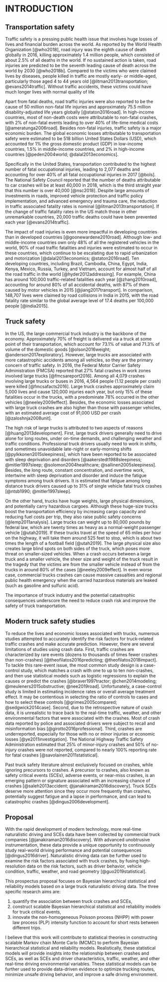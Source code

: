 INTRODUCTION
============

Transportation safety
---------------------
Traffic safety is a pressing public health issue that involves huge losses of lives and financial burden across the world. As reported by the World Health Organization [@who2018], road injury was the eighth cause of death globally in 2016, killing approximately 1.4 million people, which consisted of about 2.5% of all deaths in the world. If no sustained action is taken, road injuries are predicted to be the seventh leading cause of death across the world by 2030 [@who2018b]. Compared to the victims who were claimed lives by diseases, people killed in traffic are mostly early- or middle-aged, particularly those aged 4 to 44 years old [@litman2013transportation; @evans2014traffic]. Without traffic accidents, these victims could have much longer lives with normal quality of life

Apart from fatal deaths, road traffic injuries were also reported to be the cause of 50 million non-fatal life injuries and approximately 75.5 million disability-adjusted life years globally [@staton2016road]. In high-income countries, most of non-death costs were attributable to non-fatal crashes, with 2% of non-fatal events leading to over 40% of life-time medical costs [@ameratunga2006road]. Besides non-fatal injuries, traffic safety is a major economic burden. 
The global economic losses attributable to transportation safety were estimated to be 518 billion United States Dollars (USD), which accounted for 1% the gross domestic product (GDP) in low-income countries, 1.5% in middle-income countries, and 2% in high-income countries [@peden2004world; @dalal2013economics]. 

Specifically in the United States, transportation contributed to the highest number of fatal occupational injuries, leading to 2,077 deaths and accounting for over 40% of all fatal occupational injuries in 2017 [@bols]. The National Safety Council reported that the number of deaths attributable to car crashes will be at least 40,000 in 2018, which is the third straight year that this number is over 40,000 [@nsc2018]. Despite large amounts of investments in roads, improved vehicle protection and traffic policy implementation, and advanced emergency and trauma care, the reduction in traffic associated fatality rates is nominal [@litman2013transportation]. If the change of traffic fatality rates in the US match those in other unremarkable countries, 20,000 traffic deaths could have been prevented each year [@evans2014traffic].


The impact of road injuries is even more impactful in developing countries than in developed countries [@goonewardene2010road]. Although low- and middle-income countries own only 48% of all the registered vehicles in the world, 90% of road traffic fatalities and injuries were estimated to occur in these countries, which continue to be escalating due to rapid urbanization and motorization [@dalal2013economics; @staton2016road]. Ten developing countries, including Brazil, Cambodia, China, Egypt, India, Kenya, Mexico, Russia, Turkey, and Vietnam, account for almost half of all the road traffic in the world [@hyder2012addressing]. For example, China has around 100,000 traffic-related fatalities each year [@zhang2010road], accounting for around 80% of all accidental deaths, with 87% of them caused by motor vehicles in 2015 [@jiang2017transport]. In comparison, 148,707 lives were claimed by road collisions in India in 2015, with the road fatality rate similar to the global average level of 17.4 deaths per 100,000 people [@india2015].


Truck safety
------------
In the US, the large commercial truck industry is the backbone of the economy. Approximately 70% of freight is delivered via a truck at some point of their transportation, which account for 73.1% of value and 71.3% of volume of the domestic goods [@olson2016weight; @anderson2017exploratory]. 
However, large trucks are associated with more catastrophic accidents among all vehicles, so they are the primary concern of traffic safety. In 2016, the Federal Motor Carrier Safety Administration (FMCSA) reported that 27% fatal crashes in work zones involved large trucks [@fmcsareport2016]. Among all 4,079 crashes involving large trucks or buses in 2016, 4,564 people (1.12 people per crash) were killed [@fmcsafacts2016]. Large truck crashes approximately claim 5,000 lives and cause 120,000 injuries each year, but only 15% of these fatalities occur in the trucks, with a predominate 78% occurred in the other vehicles [@neeley2009effect]. Besides, the economic losses associated with large truck crashes are also higher than those with passenger vehicles, with an estimated average cost of 91,000 USD per crash [@zaloshnja2008unit]. 

The high risk of large trucks is attributed to two aspects of reasons [@huang2013development]. First, large truck drivers generally need to drive alone for long routes, under on-time demands, and challenging weather and traffic conditions. Professional truck drivers usually need to work in shifts, and sometimes unavoidable late-night or early-morning shifts [@pylkkonen2015sleepiness], which have been reported to be associated with sleep deprivation and disorders [@aakerstedt1988sleepiness; @mitler1997sleep; @solomon2004healthcare; @sallinen2005sleepiness]. Besides, the long route, constant concentration, and overtime work, intertwine with sleep deprivation and disorder and induce the fatigue symptoms among truck drivers. It is estimated that fatigue among long distance truck drivers caused up to 31% of single vehicle fatal truck crashes [@ntsb1990; @mitler1997sleep]. 

On the other hand, trucks have huge weights, large physical dimensions, and potentially carry hazardous cargoes. Although these huge-size trucks boost the transportation efficiency by increasing cargo capacity and reducing fuel costs per trip, they also raise public safety concerns [@lemp2011analysis]. Large trucks can weight up to 80,000 pounds by federal law, which are twenty times as heavy as a normal-weight passenger vehicle [@utah2019]. If these trucks travel at the speed of 65 miles per hour on the highway, it will take them around 525 feet to stop, which is about two times the length of a football field [@utah2019]. The large physical size also creates large blind spots on both sides of the truck, which poses more threat on smaller-sized vehicles. When a crash occurs between a large truck and a smaller vehicle, the sheer size and weight of the truck result in the tragedy that the victims are from the smaller vehicle instead of from the trucks in around 80% of the cases [@neeley2009effect]. In even worse case, commercial trucks crashes can cause massive casualties and regional public health emergency when the carried hazardous materials are leaked (such as gasoline and sulfuric acid).

The importance of truck industry and the potential catastrophic consequences underscore the need to reduce crash risk and improve the safety of truck transportation.


Modern truck safety studies
---------------------------
To reduce the lives and economic losses associated with trucks, numerous studies attempted to accurately identify the risk factors for truck-related traffic crashes and make accurate prediction. However, there are several limitations of studies using crash data. First, traffic crashes are characterized by rare events (dozens to thousands of times fewer crashes than non-crashes) [@theofilatos2016predicting; @theofilatos2018impact]. To tackle this rare-event issue, the most common study design is a case-control study, which matches a crash with one to up to ten non-crashes, and then use statistical models such as logistic regressions to explain the causes or predict the crashes [@braver1997tractor; @chen2014modeling; @meuleners2015obstructive; @nee2019road]. Unfortunately, a case-control study is limited in estimating incidence rates or overall average treatment effect. It may be contentious in selecting the ratio of controls to cases and how to select these controls [@grimes2005compared; @sedgwick2014case]. Second, due to the retrospective nature of crash data, it is unrealistic to trace back to the real-time traffic, weather, and other environmental factors that were associated with the crashes. Most of crash data reported by police and associated drivers were subject to recall and misinformation bias [@girotto2016professional]. Third, crashes are underreported, especially for those with no or minor injuries or economic losses [@ye2011investigation]. The National Highway Traffic Safety Administration estimated that 25% of minor-injury crashes and 50% of no-injury crashes were not reported, compared to nearly 100% reporting rate for fatal crashes [@savolainen2011statistical].

Past truck safety literature almost exclusively focused on crashes, while ignoring precursors to crashes. A precursor to crashes, also known as safety critical events (SCEs), adverse events, or near-miss crashes, is an emerging pattern or signature associated with an increasing chance of crashes [@saleh2013accident; @janakiraman2016discovery]. Truck SCEs deserve more attention since they occur more frequently than crashes, potentially suggest fatigue and a lapse in performance, and can lead to catastrophic crashes [@dingus2006development]. 

Proposal
--------
With the rapid development of modern technology, more real-time naturalistic driving and SCEs data have been collected by commercial truck companies [@janakiraman2016discovery]. With advanced unobtrusive instrumentation, these data provide a unique opportunity to continuously study real-world driving performance and potential consequences [@dingus2016driver]. Naturalistic driving data can be further used to examine the risk factors associated with truck crashes, by fusing high-resolution data on the risk factors, such as driver behavior, vehicle condition, traffic, weather, and road geometry [@guo2019statistical].

This prospectus proposal focuses on Bayesian hierarchical statistical and reliability models based on a large truck naturalistic driving data. The three specific research aims are:

1) quantify the association between truck crashes and SCEs,
2) construct scalable Bayesian hierarchical statistical and reliability models for truck critical events,
3) innovate the non-homogeneous Poisson process (NHPP) with power law process (PLP) intensity function to account for short rests between different trips.

I believe that this work will contribute to statistical theories in constructing scalable Markov chain Monte Carlo (MCMC) to perform Bayesian hierarchical statistical and reliability models. Realistically, these statistical models will provide insights into the relationship between crashes and SCEs, as well as SCEs and driver characteristics, traffic, weather, and other real-time driving environmental variables. These statistical models can be further used to provide data-driven evidence to optimize trucking routes, minimize unsafe driving behavior, and improve a safe driving environment.